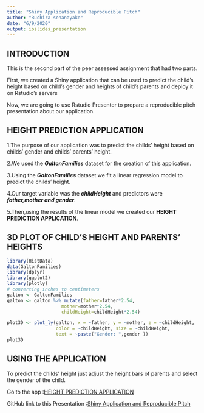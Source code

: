 ```yaml
---
title: "Shiny Application and Reproducible Pitch"
author: "Ruchira senanayake"
date: "6/9/2020"
output: ioslides_presentation
---
```


## INTRODUCTION

This is the second part of the peer assessed assignment that had two parts. 

First, we created a Shiny application that can be used to predict the child's height based on child's gender and heights of child's parents and deploy it on Rstudio's servers

Now, we are going to use Rstudio Presenter to prepare a reproducible pitch presentation about our application.

## HEIGHT PREDICTION APPLICATION

1.The purpose of our application was to predict the childs' height based on childs' gender and childs' parents' height.

2.We used the ***GaltonFamilies*** dataset for the creation of this application.

3.Using the ***GaltonFamilies*** dataset we fit a linear regression model to predict the childs' height.

4.Our target variable was the ***childHeight*** and predictors were ***father,mother and  gender***.

5.Then,using the results of the linear model we created our **HEIGHT PREDICTION APPLICATION**.

## 3D PLOT OF CHILD'S HEIGHT AND PARENTS' HEIGHTS

```r
library(HistData)
data(GaltonFamilies)
library(dplyr)
library(ggplot2)
library(plotly)
# converting inches to centimeters
galton <- GaltonFamilies
galton <- galton %>% mutate(father=father*2.54,
                    mother=mother*2.54,
                    childHeight=childHeight*2.54)

plot3D <- plot_ly(galton, x = ~father, y = ~mother, z = ~childHeight,
                  color = ~childHeight, size = ~childHeight, 
                  text = ~paste("Gender: ",gender )) 
plot3D
```

## USING THE APPLICATION

To predict the childs' height just adjust the height bars of parents and select the gender of the child.

Go to the app :[HEIGHT PREDICTION APPLICATION](http://ruchirasena.shinyapps.io/ChildHeightPrediction?_ga=2.163384444.1300812286.1591680481-293551268.1591680481)

GitHub link to this Presentation :[Shiny Application and Reproducible Pitch](https://ruchirasena.github.io/ruchirasena.github.io/Week%2004/ChildHeightPrediction/Reproducible-Pitch-Presentation.html#1)